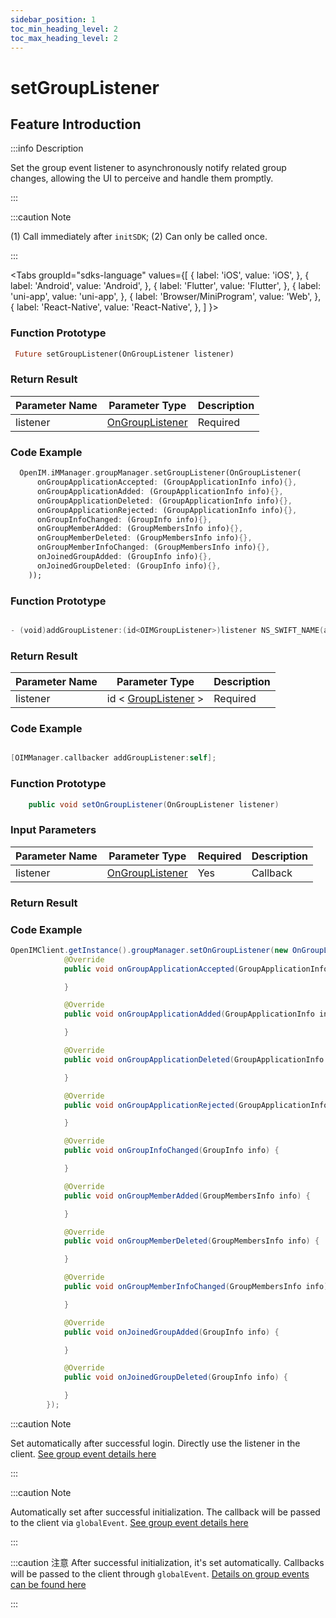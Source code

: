 ```yaml
---
sidebar_position: 1
toc_min_heading_level: 2
toc_max_heading_level: 2
---
```


# setGroupListener

## Feature Introduction

:::info Description

Set the group event listener to asynchronously notify related group changes, allowing the UI to perceive and handle them promptly.

:::

:::caution Note

(1) Call immediately after `initSDK`;
(2) Can only be called once.

:::

<Tabs
groupId="sdks-language"
values={[
{ label: 'iOS', value: 'iOS', },
{ label: 'Android', value: 'Android', },
{ label: 'Flutter', value: 'Flutter', },
{ label: 'uni-app', value: 'uni-app', },
{ label: 'Browser/MiniProgram', value: 'Web', },
{ label: 'React-Native', value: 'React-Native', },
]
}>

<TabItem value="Flutter">

### Function Prototype

```dart showLineNumbers
 Future setGroupListener(OnGroupListener listener)
```

### Return Result

| Parameter Name | Parameter Type                                       | Description |
| -------------- | ---------------------------------------------------- | ----------- |
| listener       | [OnGroupListener](/listener/groupListener.mdx) | Required    |

### Code Example

```dart showLineNumbers
  OpenIM.iMManager.groupManager.setGroupListener(OnGroupListener(
      onGroupApplicationAccepted: (GroupApplicationInfo info){},
      onGroupApplicationAdded: (GroupApplicationInfo info){},
      onGroupApplicationDeleted: (GroupApplicationInfo info){},
      onGroupApplicationRejected: (GroupApplicationInfo info){},
      onGroupInfoChanged: (GroupInfo info){},
      onGroupMemberAdded: (GroupMembersInfo info){},
      onGroupMemberDeleted: (GroupMembersInfo info){},
      onGroupMemberInfoChanged: (GroupMembersInfo info){},
      onJoinedGroupAdded: (GroupInfo info){},
      onJoinedGroupDeleted: (GroupInfo info){},
    ));
```

</TabItem>

<TabItem value="iOS">

### Function Prototype

```swift

- (void)addGroupListener:(id<OIMGroupListener>)listener NS_SWIFT_NAME(addGroupListener(listener:));

```

### Return Result

| Parameter Name | Parameter Type                                  | Description |
| -------------- | ----------------------------------------------- | ----------- |
| listener       | id < [GroupListener](/listener/groupListener.mdx) > | Required    |

### Code Example

```swift showLineNumbers

[OIMManager.callbacker addGroupListener:self];

```

</TabItem>

<TabItem value="Android">

### Function Prototype

```java showLineNumbers
    public void setOnGroupListener(OnGroupListener listener)
```

### Input Parameters

| Parameter Name | Parameter Type                                       | Required | Description |
| -------------- | ---------------------------------------------------- | -------- | ----------- |
| listener       | [OnGroupListener](/listener/groupListener.mdx) | Yes      | Callback    |

### Return Result

### Code Example

```java showLineNumbers
OpenIMClient.getInstance().groupManager.setOnGroupListener(new OnGroupListener() {
            @Override
            public void onGroupApplicationAccepted(GroupApplicationInfo info) {

            }

            @Override
            public void onGroupApplicationAdded(GroupApplicationInfo info) {

            }

            @Override
            public void onGroupApplicationDeleted(GroupApplicationInfo info) {

            }

            @Override
            public void onGroupApplicationRejected(GroupApplicationInfo info) {

            }

            @Override
            public void onGroupInfoChanged(GroupInfo info) {

            }

            @Override
            public void onGroupMemberAdded(GroupMembersInfo info) {

            }

            @Override
            public void onGroupMemberDeleted(GroupMembersInfo info) {

            }

            @Override
            public void onGroupMemberInfoChanged(GroupMembersInfo info) {

            }

            @Override
            public void onJoinedGroupAdded(GroupInfo info) {

            }

            @Override
            public void onJoinedGroupDeleted(GroupInfo info) {

            }
        });
```

</TabItem>

<TabItem value="Web">

:::caution Note

Set automatically after successful login. Directly use the listener in the client. [See group event details here](/listener/groupListener.mdx)

:::

</TabItem>

<TabItem value="uni-app">

:::caution Note

Automatically set after successful initialization. The callback will be passed to the client via `globalEvent`. [See group event details here](/listener/groupListener.mdx)

:::

</TabItem>
<TabItem value="React-Native">

:::caution 注意
After successful initialization, it's set automatically. Callbacks will be passed to the client through `globalEvent`. [Details on group events can be found here](docs/sdks/listener/groupListener.mdx)

:::

</TabItem>
</Tabs>